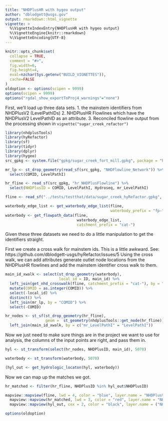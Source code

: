 ```yaml
---
title: "NHDPlusHR with hygeo output"
author: "dblodgett@usgs.gov"
output: rmarkdown::html_vignette
vignette: >
  %\VignetteIndexEntry{NHDPlusHR with hygeo output}
  %\VignetteEngine{knitr::rmarkdown}
  %\VignetteEncoding{UTF-8}
---
```


```r
knitr::opts_chunk$set(
  collapse = TRUE,
  comment = "#>",
  fig.width=6,
  fig.height=4,
  eval=nzchar(Sys.getenv("BUILD_VIGNETTES")),
  cache=FALSE
)
oldoption <- options(scipen = 9999)
options(scipen = 9999)
options("rgdal_show_exportToProj4_warnings"="none")
```

First, we'll load up three data sets. 
1. the mainstem identifiers from NHDPlusV2 (LevelPathIDs)
2. NHDPlusHR Flowlines which have the NHDPlusV2 LevelPathID as an attribute.
3. Reconciled flowline output from the processing shown in `vignette("sugar_creek_refactor")`

```r
library(nhdplusTools)
library(hyRefactor)
library(sf)
library(tidyr)
library(dplyr)
library(hygeo)
src_gpkg <- system.file("gpkg/sugar_creek_fort_mill.gpkg", package = "hygeo")

mr_lp <- st_drop_geometry(read_sf(src_gpkg, "NHDFlowline_Network")) %>%
  select(COMID, LevelPathI)

hr_fline <- read_sf(src_gpkg, "hr_NHDPlusFlowline") %>%
  select(NHDPlusID = COMID, LevelPathI, Hydroseq, mr_LevelPathI)

fline <- read_sf("../tests/testthat/data/sugar_creek_hyRefactor.gpkg", "reconcile")

waterbody_edge_list <- get_waterbody_edge_list(fline,
                                               waterbody_prefix = "fp-")
waterbody <- get_flowpath_data(fline,
                                waterbody_edge_list,
                                catchment_prefix = "cat-")
```

Given these three datasets we need to do a little manipulation to get the identifiers straight. 

First we create a cross walk for mainstem ids. This is a little awkward. See: https://github.com/dblodgett-usgs/hyRefactor/issues/5 Using the cross walk, we can add attributes generate outlet node locations from the NHDPlusHR flowlines and add the mainstem identifier cross walk to them.
```r
main_id_xwalk <- select(st_drop_geometry(waterbody),
                        local_id = ID, main_id) %>%
  left_join(get_nhd_crosswalk(fline, catchment_prefix = "cat-"), by = "local_id") %>%
  mutate(COMID = as.integer(COMID)) %>%
  select(-local_id) %>%
  distinct() %>%
  left_join(mr_lp, by = "COMID") %>%
  select(-COMID)

hr_nodes <- st_sf(st_drop_geometry(hr_fline),
                  geom =  st_geometry(nhdplusTools::get_node(hr_fline))) %>%
  left_join(main_id_xwalk, by = c("mr_LevelPathI" = "LevelPathI"))
```

Now we just need to make sure things are in the project we want to use for analysis, the columns of the input points are right, and pass them in.
```r
hyl <- st_transform(select(hr_nodes, NHDPlusID, main_id), 5070)

waterbody <- st_transform(waterbody, 5070)

(hyl_out <- get_hydrologic_locaton(hyl, waterbody))
```

Now we can map up the matches we got.

```r
hr_matched <- filter(hr_fline, NHDPlusID %in% hyl_out$NHDPlusID)

mapview::mapview(fline, lwd = 4, color = "blue", layer.name = "NHDPlusV2") + 
  mapview::mapview(hr_matched, lwd = 3, color = "red", layer.name = "NHDPlusHR") +
  mapview::mapview(hyl_out, cex = 2, color = "black", layer.name = ("NHDPlusHR Outlets"))

```

```r
options(oldoption)
```
